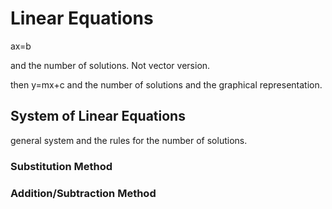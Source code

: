 # Linear Equations

ax=b 

and the number of solutions. Not vector version.

then y=mx+c and the number of solutions and the graphical representation.

## System of Linear Equations

general system and the rules for the number of solutions.

### Substitution Method


### Addition/Subtraction Method